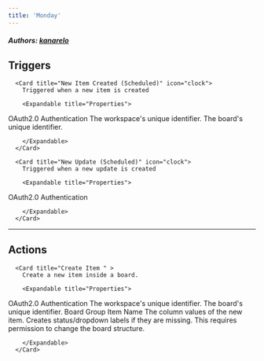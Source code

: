 ```yaml
---
title: 'Monday'
---
```


##### Authors: [kanarelo](https://github.com/kanarelo)


## Triggers


      <Card title="New Item Created (Scheduled)" icon="clock">
        Triggered when a new item is created

        <Expandable title="Properties">
          
<ResponseField name="Authentication" required type="Oauth2">
OAuth2.0 Authentication
</ResponseField>
            
<ResponseField name="Workspace" required type="Dropdown">
The workspace's unique identifier.
</ResponseField>
            
<ResponseField name="Board" required type="Dropdown">
The board's unique identifier.
</ResponseField>
              
        </Expandable>
      </Card>
  
      <Card title="New Update (Scheduled)" icon="clock">
        Triggered when a new update is created

        <Expandable title="Properties">
          
<ResponseField name="Authentication" required type="Oauth2">
OAuth2.0 Authentication
</ResponseField>
              
        </Expandable>
      </Card>
  

---

## Actions


      <Card title="Create Item " >
        Create a new item inside a board.

        <Expandable title="Properties">
          
<ResponseField name="Authentication" required type="Oauth2">
OAuth2.0 Authentication
</ResponseField>
            
<ResponseField name="Workspace" required type="Dropdown">
The workspace's unique identifier.
</ResponseField>
            
<ResponseField name="Board" required type="Dropdown">
The board's unique identifier.
</ResponseField>
            
<ResponseField name="Group"  type="Dropdown">
Board Group
</ResponseField>
            
<ResponseField name="Item Name" required type="Short_text">
Item Name
</ResponseField>
            
<ResponseField name="Column Values"  type="Object">
The column values of the new item.
</ResponseField>
            
<ResponseField name="Create Labels if Missing"  type="Checkbox">
Creates status/dropdown labels if they are missing. This requires permission to change the board structure.
</ResponseField>
              
        </Expandable>
      </Card>
  
